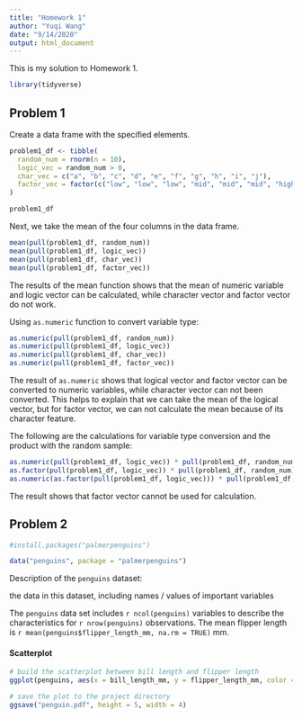 ```yaml
---
title: "Homework 1"
author: "Yuqi Wang"
date: "9/14/2020"
output: html_document
---
```


This is my solution to Homework 1.

```r
library(tidyverse)
```


## Problem 1

Create a data frame with the specified elements.

```r
problem1_df <- tibble(
  random_num = rnorm(n = 10),
  logic_vec = random_num > 0,
  char_vec = c("a", "b", "c", "d", "e", "f", "g", "h", "i", "j"),
  factor_vec = factor(c("low", "low", "low", "mid", "mid", "mid", "high", "high", "high", "low"))
)

problem1_df
```


Next, we take the mean of the four columns in the data frame.

```r
mean(pull(problem1_df, random_num))
mean(pull(problem1_df, logic_vec))
mean(pull(problem1_df, char_vec))
mean(pull(problem1_df, factor_vec))
```

The results of the mean function shows that the mean of numeric variable and logic vector can be calculated, while character vector and factor vector do not work.

Using `as.numeric` function to convert variable type:

```r
as.numeric(pull(problem1_df, random_num))
as.numeric(pull(problem1_df, logic_vec))
as.numeric(pull(problem1_df, char_vec))
as.numeric(pull(problem1_df, factor_vec))
```

The result of `as.numeric` shows that logical vector and factor vector can be converted to numeric variables, while character vector can not been converted. This helps to explain that we can take the mean of the logical vector, but for factor vector, we can not calculate the mean because of its character feature.


The following are the calculations for variable type conversion and the product with the random sample:

```r
as.numeric(pull(problem1_df, logic_vec)) * pull(problem1_df, random_num)
as.factor(pull(problem1_df, logic_vec)) * pull(problem1_df, random_num)
as.numeric(as.factor(pull(problem1_df, logic_vec))) * pull(problem1_df, random_num)
```

The result shows that factor vector cannot be used for calculation.

## Problem 2

```r
#install.packages("palmerpenguins")

data("penguins", package = "palmerpenguins")
```

Description of the `penguins` dataset:

the data in this dataset, including names / values of important variables

The `penguins` data set includes `r ncol(penguins)` variables to describe the characteristics for `r nrow(penguins)` observations. The mean flipper length is `r mean(penguins$flipper_length_mm, na.rm = TRUE)` mm.

#### Scatterplot

```r
# build the scatterplot between bill length and flipper length
ggplot(penguins, aes(x = bill_length_mm, y = flipper_length_mm, color = species)) + geom_point()

# save the plot to the project directory
ggsave("penguin.pdf", height = 5, width = 4)
```


